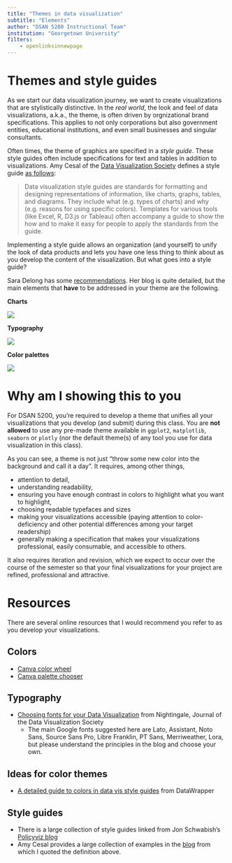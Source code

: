```yaml
---
title: "Themes in data visualization"
subtitle: "Elements"
author: "DSAN 5200 Instructional Team"
institution: "Georgetown University"
filters:
    - openlinksinnewpage
---
```


# Themes and style guides

As we start our data visualization journey, we want to create visualizations that are stylistically distinctive. In the _real world_, the look and feel of data visualizations, a.k.a., the theme, is often driven by orgnizational brand specifications. This applies to not only corporations but also government entities, educational institutions, and even small businesses and singular consultants. 

Often times, the theme of graphics are specified in a _style guide_. These style guides often include specifications for text and tables in addition to visualizations. Amy Cesal of the [Data Visualization Society](https://www.datavisualizationsociety.org) defines a style guide [as follows](https://medium.com/nightingale/style-guidelines-92ebe166addc):

> Data visualization style guides are standards for formatting and designing representations of information, like charts, graphs, tables, and diagrams. They include what (e.g. types of charts) and why (e.g. reasons for using specific colors). Templates for various tools (like Excel, R, D3.js or Tableau) often accompany a guide to show the how and to make it easy for people to apply the standards from the guide.

Implementing a style guide allows an organization (and yourself) to unify the look of data products and lets you have one less thing to think about as you develop the content of the visualization. But what goes into a style guide?

Sara Delong has some [recommendations](https://depictdatastudio.com/how-to-create-a-data-visualization-style-guide-to-tell-great-stories/). Her blog is quite detailed, but the main elements that **have** to be addressed in your theme are the following. 

**Charts**

![](img/charts-style.png)

**Typography**

![](img/typography-style.png)

**Color palettes**

![](img/color-style.png)
 

# Why am I showing this to you

For DSAN 5200, you're required to develop a theme that unifies all your visualizations that you develop (and submit) during this class. You are **not allowed** to use any pre-made theme available in `ggplot2`, `matplotlib`, `seaborn` or `plotly` (nor the default theme(s) of any tool you use for data visualization in this class). 

As you can see, a theme is not just "throw some new color into the background and call it a day". It requires, among other things,  

- attention to detail, 
- understanding readability, 
- ensuring you have enough contrast in colors to highlight what you want to highlight, 
- choosing readable typefaces and sizes
- making your visualizations accessible (paying attention to color-deficiency and other potential differences among your target readership)
- generally making a specification that makes your visualizations professional, easily consumable, and accessible to others. 

It also requires iteration and revision, which we expect to occur over the course of the semester so that your final visualizations for your project are refined, professional and attractive. 

# Resources

There are several online resources that I would recommend you refer to as you develop your visualizations.

## Colors

- [Canva color wheel](https://www.canva.com/colors/color-wheel/)
- [Canva palette chooser](https://www.canva.com/colors/color-palettes/)

## Typography

- [Choosing fonts for your Data Visualization](https://medium.com/nightingale/choosing-a-font-for-your-data-visualization-2ed37afea637) from Nightingale, Journal of the Data Visualization Society
    - The main Google fonts suggested here are Lato, Assistant, Noto Sans, Source Sans Pro, Libre Franklin, PT Sans, Merriweather, Lora, but please understand the principles in the blog and choose your own.


## Ideas for color themes

- [A detailed guide to colors in data vis style guides](https://nightingaledvs.com/choosing-fonts-for-your-data-visualization/) from DataWrapper

## Style guides

- There is a large collection of style guides linked from Jon Schwabish's [Policyviz blog](https://policyviz.com/2016/11/30/style-guides/)
- Amy Cesal provides a large collection of examples in the [blog](https://nightingaledvs.com/what-are-data-visualization-style-guidelines/) from which I quoted the definition above.
